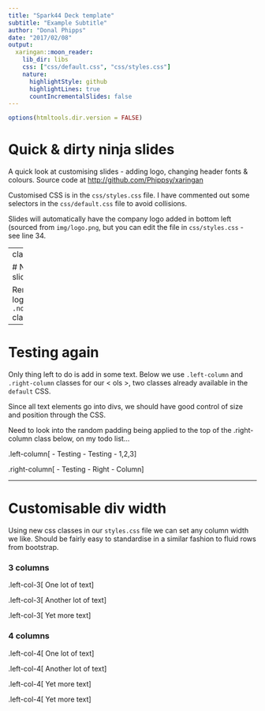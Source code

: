 ```yaml
---
title: "Spark44 Deck template"
subtitle: "Example Subtitle"
author: "Donal Phipps"
date: "2017/02/08"
output:
  xaringan::moon_reader:
    lib_dir: libs
    css: ["css/default.css", "css/styles.css"]
    nature:
      highlightStyle: github
      highlightLines: true
      countIncrementalSlides: false
---
```


```r
options(htmltools.dir.version = FALSE)
```

# Quick & dirty ninja slides

A quick look at customising slides - adding logo, changing header fonts & colours. Source code at [http://github.com/Phippsy/xaringan](http://github.com/Phippsy/xaringan)

Customised CSS is in the `css/styles.css` file. I have commented out some selectors in the `css/default.css` file to avoid collisions.

Slides will automatically have the company logo added in bottom left (sourced from `img/logo.png`, but you can edit the file in `css/styles.css` - see line 34. 

---
class:nologo

# NoLogo slide

Remove the logo using `.nologo` class.

---

# Testing again

Only thing left to do is add in some text. Below we use `.left-column` and `.right-column` classes for our < ols >, two classes already available in the `default` CSS.

Since all text elements go into divs, we should have good control of size and position through the CSS.

Need to look into the random padding being applied to the top of the .right-column class below, on my todo list...

.left-column[
- Testing
- Testing
- 1,2,3
]

.right-column[
- Testing
- Right
- Column
]

---

# Customisable div width

Using new css classes in our `styles.css` file we can set any column width we like. Should be fairly easy to standardise in a similar fashion to fluid rows from bootstrap.

### 3 columns 

.left-col-3[
One lot of text
]

.left-col-3[
Another lot of text
]

.left-col-3[
Yet more text
]


### 4 columns

.left-col-4[
One lot of text
]

.left-col-4[
Another lot of text
]

.left-col-4[
Yet more text
]

.left-col-4[
Yet more text
]
